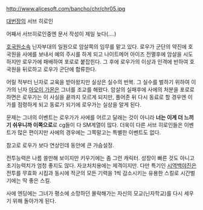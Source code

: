 http://www.alicesoft.com/bancho/chr/chr05.jpg

[[대번장]]의 서브 히로인

어째서 서브히로인중엔 문서 작성이 제일 늦다(....)

[[호국원]]소속 닌자부대의 일원으로 암살쪽의 임무를 맡고 있다.
로우가 군단의 약진에 호국원을 사에를 보내서 예의 주시를 하게 되고
나이트메어 아이즈 전멸후에 암살을 시도하지만 로우가에 패배하여 포로로 붙잡힌다.
그 후에 로우가의 이상과 인격에 반하여 호국원을 뒤로하고 로우가 군단에 합류한다.

어릴 적부터 닌자로 교육을 받아왔지만 실상은 실수의 반복.
그 실수를 벌하기 위하여 이가의 닌자 [[아오이 가몬]]은 그녀를 조교를 해왔다.
암살의 실패후에 사에의 처분을 포로로하면은 로우가는 이 사실을 끝까지 모르게 되지만, 풀어준 뒤 다시 동료로 할 경우엔 이가를 점령하게 되고 동료가 되기에 로우가는 실상을 알게 된다.

문제는 그녀의 이벤트는 로우가가 사에를 어르고 달래는 것이 아니라 '''너는 이게 더 느끼기 쉬우니까 이쪽으로'''로 cg들이 다 SM계열이 많다. 더욱이 다른 서브 히로인들은 이벤트가 많은 편이지만 사에의 경우에는 그쪽말고는 특별한 이벤트도 없다.

참고로 로우가 보다 연상인데 동안에 큰 가슴설정.

전투능력은 나름 쓸만해 보이지만 키우기에는 좀 그런 캐릭터.
성장이 빠른 것도 아니고 초기능력치가 엄청 좋지도 않다. 자코처치용에는 제격이지만.
다만 특기인 [[시역백야진]]은 전투를 무효화 시킴과 동시에 적군의 모든 기력을 1씩 감소시키는 유용한 스킬로 시간벌기에는 딱 좋은 스킬.

사에 엔딩에는 그녀가 평소에 소망하던 몰락해가는 자신의 모교(닌자학교)를 다시 세우기 위해 돌아가게 된다.

